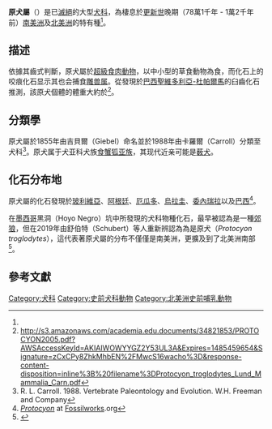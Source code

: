 {{Automatic taxobox
| fossil_range = 晚[[更新世|更新世]]<br>~{{fossil range|0.781|0.012}}
| image = 
| display_parents = 2
| taxon = Protocyon
| authority = Giebel 1855
| subdivision_ranks = 種
| subdivision = * ''P. orcesi'' {{small|[[Robert_Hoffstetter|Hoffstetter]] 1952}}
* ''P. tarijensis'' {{small|[[Florentino_Ameghino|Ameghino]] 1902}}
* ''P. troglodytes'' {{small|Lund 1838, [[模式種|模式種]]}}
| synonyms = * ''{{link-en|獸鼬犬屬|Theriodictis|Theriodictis tarijense}}''
}}
'''原犬屬'''（{{lang-xm|Protocyon}}）是已[[滅絕|滅絕]]的大型[[犬科|犬科]]，為棲息於[[更新世|更新世]]晚期（78萬1千年 - 1萬2千年前）[[南美洲|南美洲]]及[[北美洲|北美洲]]的特有種<ref name=FWProtocyon/>。

== 描述 ==
依據其齒式判斷，原犬屬於[[超級食肉動物|超級食肉動物]]，以中小型的草食動物為食，而化石上的咬痕化石显示其也会捕食[[雕兽属|雕兽属]]。從發現於[[巴西|巴西]][[聖維多利亞-杜帕爾馬|聖維多利亞-杜帕爾馬]]的臼齒化石推測，該原犬個體的體重大約於{{convert|25|and|37|kg}}<ref>http://s3.amazonaws.com/academia.edu.documents/34821853/PROTOCYON2005.pdf?AWSAccessKeyId=AKIAIWOWYYGZ2Y53UL3A&Expires=1485459654&Signature=zCxCPy8ZhkMhbEN%2FMwcS16wacho%3D&response-content-disposition=inline%3B%20filename%3DProtocyon_troglodytes_Lund_Mammalia_Carn.pdf{{dead link|date=March 2019}}</ref>。

== 分類學 ==
原犬屬於1855年由吉貝爾（Giebel）命名並於1988年由卡羅爾（Carroll）分類至犬科<ref>R. L. Carroll. 1988. Vertebrate Paleontology and Evolution. W.H. Freeman and Company</ref>。原犬属于犬亚科犬族[[食蟹狐亚族|食蟹狐亚族]]，其现代近亲可能是[[薮犬|薮犬]]。

== 化石分布地 ==
原犬屬的化石發現於[[玻利維亞|玻利維亞]]、[[阿根廷|阿根廷]]、[[厄瓜多|厄瓜多]]、[[烏拉圭|烏拉圭]]、[[委內瑞拉|委內瑞拉]]以及[[巴西|巴西]]<ref name=FWProtocyon>[http://fossilworks.org/bridge.pl?a=taxonInfo&taxon_no=41238 ''Protocyon''] {{Wayback|url=http://fossilworks.org/bridge.pl?a=taxonInfo&taxon_no=41238 |date=20210518083446 }} at [[Fossilworks|Fossilworks]].org</ref>。

在[[墨西哥|墨西哥]]{{link-en|白色洞穴|Sistema Sac Actun}}黑洞（Hoyo Negro）坑中所發現的犬科物種化石，最早被認為是一種[[郊狼|郊狼]]，但在2019年由舒伯特（Schubert）等人重新辨認為為是原犬（''Protocyon troglodytes''），這代表著原犬屬的分布不僅僅是南美洲，更擴及到了北美洲南部<ref name="Schubert2019">{{cite journal|last1= Schubert|first1=B. W.|last2= Chatters|first2=J. C.|last3= Arroyo-Cabrales|first3= J.|last4= Samuels|first4=J. X.|last5= Soibelzon|first5=L. H.|last6= Prevosti|first6=F. J.|last7= Widga|first7= C.|last8= Nava|first8= A.|last9= Rissolo|first9= D.|last10= Erreguerena|first10=P. L.|title= Yucatán carnivorans shed light on the Great American Biotic Interchange|journal= Biology Letters|volume= 15|issue= 5|year= 2019|pages= 20190148|id= 20190148|doi= 10.1098/rsbl.2019.0148|pmid= 31039726|pmc= 6548739}}</ref>。

== 參考文獻 ==
{{Reflist}}

{{已滅絕犬科|state=collapsed}}
{{Taxonbar|from=Q142407}}
[[Category:犬科|Category:犬科]]
[[Category:史前犬科動物|Category:史前犬科動物]]
[[Category:北美洲史前哺乳動物|Category:北美洲史前哺乳動物]]